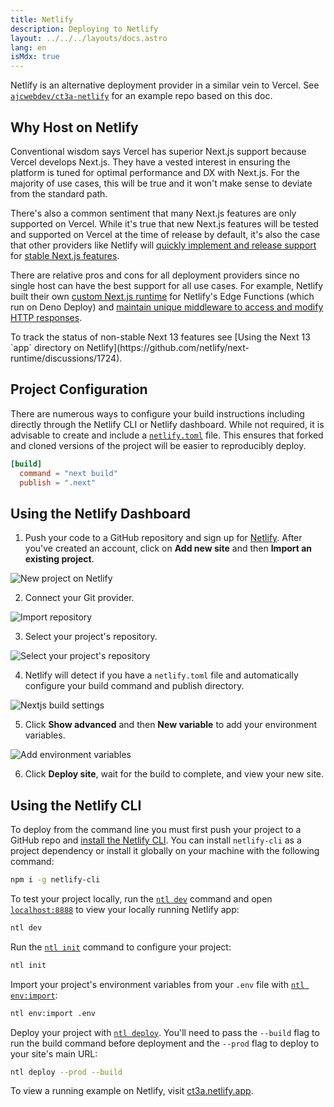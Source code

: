 ```yaml
---
title: Netlify
description: Deploying to Netlify
layout: ../../../layouts/docs.astro
lang: en
isMdx: true
---
```



Netlify is an alternative deployment provider in a similar vein to Vercel. See [`ajcwebdev/ct3a-netlify`](https://github.com/ajcwebdev/ct3a-netlify) for an example repo based on this doc.

## Why Host on Netlify

Conventional wisdom says Vercel has superior Next.js support because Vercel develops Next.js. They have a vested interest in ensuring the platform is tuned for optimal performance and DX with Next.js. For the majority of use cases, this will be true and it won't make sense to deviate from the standard path.

There's also a common sentiment that many Next.js features are only supported on Vercel. While it's true that new Next.js features will be tested and supported on Vercel at the time of release by default, it's also the case that other providers like Netlify will [quickly implement and release support](https://www.netlify.com/blog/deploy-nextjs-13/) for [stable Next.js features](https://docs.netlify.com/integrations/frameworks/next-js/overview/).

There are relative pros and cons for all deployment providers since no single host can have the best support for all use cases. For example, Netlify built their own [custom Next.js runtime](https://github.com/netlify/next-runtime) for Netlify's Edge Functions (which run on Deno Deploy) and [maintain unique middleware to access and modify HTTP responses](https://github.com/netlify/next-runtime#nextjs-middleware-on-netlify).

<Callout type="info">
  To track the status of non-stable Next 13 features see [Using the Next 13
  `app` directory on
  Netlify](https://github.com/netlify/next-runtime/discussions/1724).
</Callout>

## Project Configuration

There are numerous ways to configure your build instructions including directly through the Netlify CLI or Netlify dashboard. While not required, it is advisable to create and include a [`netlify.toml`](https://docs.netlify.com/configure-builds/file-based-configuration/) file. This ensures that forked and cloned versions of the project will be easier to reproducibly deploy.

```toml
[build]
  command = "next build"
  publish = ".next"
```

## Using the Netlify Dashboard

1. Push your code to a GitHub repository and sign up for [Netlify](https://app.netlify.com/signup). After you've created an account, click on **Add new site** and then **Import an existing project**.

![New project on Netlify](/images/netlify-01-new-project.webp)

2. Connect your Git provider.

![Import repository](/images/netlify-02-connect-to-git-provider.webp)

3. Select your project's repository.

![Select your project's repository](/images/netlify-03-pick-a-repository-from-github.webp)

4. Netlify will detect if you have a `netlify.toml` file and automatically configure your build command and publish directory.

![Nextjs build settings](/images/netlify-04-configure-build-settings.webp)

5. Click **Show advanced** and then **New variable** to add your environment variables.

![Add environment variables](/images/netlify-05-env-vars.webp)

6. Click **Deploy site**, wait for the build to complete, and view your new site.

## Using the Netlify CLI

To deploy from the command line you must first push your project to a GitHub repo and [install the Netlify CLI](https://docs.netlify.com/cli/get-started/). You can install `netlify-cli` as a project dependency or install it globally on your machine with the following command:

```bash
npm i -g netlify-cli
```

To test your project locally, run the [`ntl dev`](https://docs.netlify.com/cli/get-started/#run-a-local-development-environment) command and open [`localhost:8888`](http://localhost:8888/) to view your locally running Netlify app:

```bash
ntl dev
```

Run the [`ntl init`](https://docs.netlify.com/cli/get-started/#continuous-deployment) command to configure your project:

```bash
ntl init
```

Import your project's environment variables from your `.env` file with [`ntl env:import`](https://cli.netlify.com/commands/env#envimport):

```bash
ntl env:import .env
```

Deploy your project with [`ntl deploy`](https://docs.netlify.com/cli/get-started/#manual-deploys). You'll need to pass the `--build` flag to run the build command before deployment and the `--prod` flag to deploy to your site's main URL:

```bash
ntl deploy --prod --build
```

To view a running example on Netlify, visit [ct3a.netlify.app](https://ct3a.netlify.app/).

